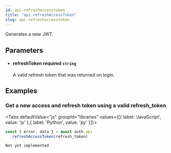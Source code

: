 ```yaml
---
id: api-refreshaccesstoken
title: "api.refreshAccessToken"
slug: api-refreshaccesstoken
---
```



Generates a new JWT.



## Parameters


<ul className="method-list-group">
  
<li className="method-list-item">
  <h4 className="method-list-item-label">
    <span className="method-list-item-label-name">
      refreshToken
    </span>
    <span className="method-list-item-label-badge required">
      required
    </span>
    <span className="method-list-item-validation">
      <code>string</code>
    </span>
  </h4>
  <div class="method-list-item-description">

A valid refresh token that was returned on login.
  
  </div>
  
</li>

</ul>














## Examples

### Get a new access and refresh token using a valid refresh_token



<Tabs
  defaultValue="js"
  groupId="libraries"
  values={[{ label: 'JavaScript', value: 'js' },{ label: 'Python', value: 'py' }]}>

<TabItem value="js">

```js
const { error, data } = await auth.api
  .refreshAccessToken(refresh_token)
  ```


</TabItem>
<TabItem value="py">


```
Not yet implemented
```


</TabItem>

</Tabs>